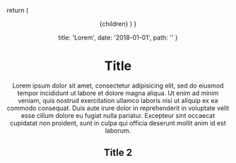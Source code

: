 
  return (
    <Shell>
      <Header pageName="Post" />
      <Content>
        {children}
      </Content>
    </Shell>
  )
}

  title: 'Lorem',
  date: '2018-01-01',
  path: ''
}

# Title

Lorem ipsum dolor sit amet, consectetur adipisicing elit, sed do eiusmod
tempor incididunt ut labore et dolore magna aliqua. Ut enim ad minim veniam,
quis nostrud exercitation ullamco laboris nisi ut aliquip ex ea commodo
consequat. Duis aute irure dolor in reprehenderit in voluptate velit esse
cillum dolore eu fugiat nulla pariatur. Excepteur sint occaecat cupidatat non
proident, sunt in culpa qui officia deserunt mollit anim id est laborum.

## Title 2
